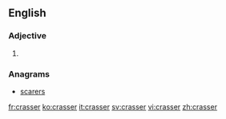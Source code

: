 ==English==

===Adjective===
{{head|en}}

# {{en-comparative of|crass}}

===Anagrams===
* [[scarers#English|scarers]]

[[fr:crasser]]
[[ko:crasser]]
[[it:crasser]]
[[sv:crasser]]
[[vi:crasser]]
[[zh:crasser]]